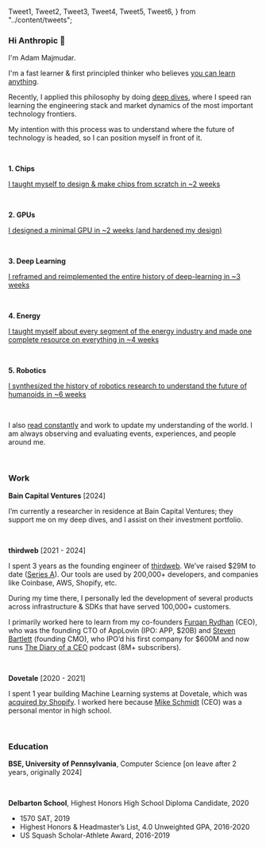   Tweet1,
  Tweet2,
  Tweet3,
  Tweet4,
  Tweet5,
  Tweet6,
} from "../content/tweets";

### Hi Anthropic 👋

I'm Adam Majmudar.

I'm a fast learner & first principled thinker who believes [you can learn anything](https://x.com/MajmudarAdam/status/1815467430770315388).

<Tweet1 />

Recently, I applied this philosophy by doing [deep dives](/deep-dives), where I speed ran learning the engineering stack and market dynamics of the most important technology frontiers.

My intention with this process was to understand where the future of technology is headed, so I can position myself in front of it.

<br />

**1. Chips**

[I taught myself to design & make chips from scratch in ~2 weeks](https://x.com/MajmudarAdam/status/1778235769150423121)

<Tweet2 />

<br />

**2. GPUs**

[I designed a minimal GPU in ~2 weeks (and hardened my design)](https://x.com/MajmudarAdam/status/1783304235909877846)

<Tweet3 />

<Repo
  slug="adam-maj/tiny-gpu"
  description="A minimal GPU design in Verilog to learn how GPUs work from the ground up"
/>

<br />

**3. Deep Learning**

[I reframed and reimplemented the entire history of deep-learning in ~3 weeks](https://x.com/MajmudarAdam/status/1794190796411027791)

<Tweet4 />

<Repo
  slug="adam-maj/deep-learning"
  description="A deep-dive on the entire history of deep-learning"
/>

<br />

**4. Energy**

[I taught myself about every segment of the energy industry and made one complete resource on everything in ~4 weeks](https://energyandhumanity.com/)

<Tweet5 />

<br />

**5. Robotics**

[I synthesized the history of robotics research to understand the future of humanoids in ~6 weeks](https://github.com/adam-maj/robotics)

<Tweet6 />

<Repo
  slug="adam-maj/robotics"
  description="A deep dive on the history of robotics and the future of humanoids"
/>

<br />

I also [read constantly](/reading) and work to update my understanding of the world. I am always observing and evaluating events, experiences, and people around me.

<br />

### Work

**Bain Capital Ventures** [2024]

I’m currently a researcher in residence at Bain Capital Ventures; they support me on my deep dives, and I assist on their investment portfolio.

<br />

**thirdweb** [2021 - 2024]

I spent 3 years as the founding engineer of [thirdweb](https://x.com/thirdweb). We’ve raised $29M to date ([Series A](https://techcrunch.com/2022/08/24/thirdweb-raises-24m-at-a-160m-valuation-from-haun-ventures-shopify-and-coinbase-for-its-web3-development-kit/?guccounter=1&guce_referrer=aHR0cHM6Ly93d3cuZ29vZ2xlLmNvbS8&guce_referrer_sig=AQAAAHS2V8ediUoiamWRhr4JfkQ6wzxqTsCP5Z33rw09WZofRjI3-AFtkJ1jdylY5yESVBaudAiON0oTWlJMDybVqylTybVoH8U1PIXQlvn_77HgcpvwuaRHONpkBAsXM-WNFm6ZwqFgzUKWhZVqUP8TYJuNwdGIHcDFj4oyc12pXdWM)). Our tools are used by 200,000+ developers, and companies like Coinbase, AWS, Shopify, etc.

During my time there, I personally led the development of several products across infrastructure & SDKs that have served 100,000+ customers.

I primarily worked here to learn from my co-founders [Furqan Rydhan](https://x.com/FurqanR) (CEO), who was the founding CTO of AppLovin (IPO: APP, $20B) and [Steven Bartlett](https://x.com/StevenBartlett) (founding CMO), who IPO’d his first company for $600M and now runs [The Diary of a CEO](https://www.youtube.com/@TheDiaryOfACEO) podcast (8M+ subscribers).

<br />

**Dovetale** [2020 - 2021]

I spent 1 year building Machine Learning systems at Dovetale, which was [acquired by Shopify](https://www.shopify.com/collabs/find-brands). I worked here because [Mike Schmidt](https://www.linkedin.com/in/mikenschmidt/) (CEO) was a personal mentor in high school.

<br />

### Education

**BSE, University of Pennsylvania**, Computer Science [on leave after 2 years, originally 2024]

<br />

**Delbarton School**, Highest Honors High School Diploma Candidate, 2020

- 1570 SAT, 2019
- Highest Honors & Headmaster’s List, 4.0 Unweighted GPA, 2016-2020
- US Squash Scholar-Athlete Award, 2016-2019
